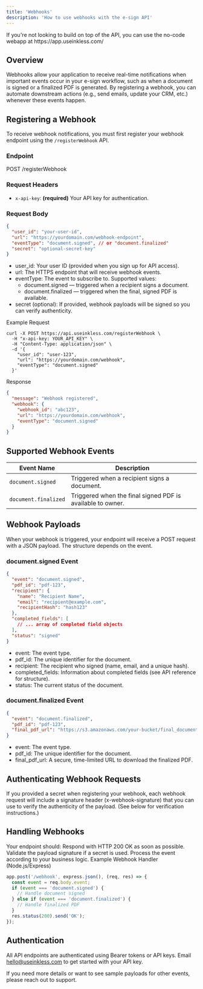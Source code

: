 ```yaml
---
title: 'Webhooks'
description: 'How to use webhooks with the e-sign API'
---
```


<Note>
  If you're not looking to build on top of the API, you can use the no-code webapp at https://app.useinkless.com/
</Note>

## Overview

Webhooks allow your application to receive real-time notifications when important events occur in your e-sign workflow, such as when a document is signed or a finalized PDF is generated. By registering a webhook, you can automate downstream actions (e.g., send emails, update your CRM, etc.) whenever these events happen.

## Registering a Webhook

To receive webhook notifications, you must first register your webhook endpoint using the `/registerWebhook` API.

### Endpoint

POST /registerWebhook

### Request Headers

- `x-api-key`: **(required)** Your API key for authentication.

### Request Body

```json
{
  "user_id": "your-user-id",
  "url": "https://yourdomain.com/webhook-endpoint",
  "eventType": "document.signed", // or "document.finalized"
  "secret": "optional-secret-key"
}
```
- user_id: Your user ID (provided when you sign up for API access).
- url: The HTTPS endpoint that will receive webhook events.
- eventType: The event to subscribe to. Supported values:
  - document.signed — triggered when a recipient signs a document.
  - document.finalized — triggered when the final, signed PDF is available.
- secret (optional): If provided, webhook payloads will be signed so you can verify authenticity.

Example Request
```
curl -X POST https://api.useinkless.com/registerWebhook \
  -H "x-api-key: YOUR_API_KEY" \
  -H "Content-Type: application/json" \
  -d '{
    "user_id": "user-123",
    "url": "https://yourdomain.com/webhook",
    "eventType": "document.signed"
  }'
```
Response
```json
{
  "message": "Webhook registered",
  "webhook": {
    "webhook_id": "abc123",
    "url": "https://yourdomain.com/webhook",
    "eventType": "document.signed"
  }
}
```

## Supported Webhook Events
| Event Name         | Description                                                 |
| ------------------ | ----------------------------------------------------------- |
| `document.signed`  | Triggered when a recipient signs a document.                |
| `document.finalized` | Triggered when the final signed PDF is available to owner. |

## Webhook Payloads
When your webhook is triggered, your endpoint will receive a POST request with a JSON payload. The structure depends on the event.

### document.signed Event
```json
{
  "event": "document.signed",
  "pdf_id": "pdf-123",
  "recipient": {
    "name": "Recipient Name",
    "email": "recipient@example.com",
    "recipientHash": "hash123"
  },
  "completed_fields": [
    // ... array of completed field objects
  ],
  "status": "signed"
}
```
- event: The event type.
- pdf_id: The unique identifier for the document.
- recipient: The recipient who signed (name, email, and a unique hash).
- completed_fields: Information about completed fields (see API reference for structure).
- status: The current status of the document.

### document.finalized Event
```json
{
  "event": "document.finalized",
  "pdf_id": "pdf-123",
  "final_pdf_url": "https://s3.amazonaws.com/your-bucket/final_document.pdf"
}
``` 
- event: The event type.
- pdf_id: The unique identifier for the document.
- final_pdf_url: A secure, time-limited URL to download the finalized PDF.

## Authenticating Webhook Requests
If you provided a secret when registering your webhook, each webhook request will include a signature header (x-webhook-signature) that you can use to verify the authenticity of the payload. (See below for verification instructions.)

## Handling Webhooks

Your endpoint should:
Respond with HTTP 200 OK as soon as possible.
Validate the payload signature if a secret is used.
Process the event according to your business logic.
Example Webhook Handler (Node.js/Express)
```js
app.post('/webhook', express.json(), (req, res) => {
  const event = req.body.event;
  if (event === 'document.signed') {
    // Handle document signed
  } else if (event === 'document.finalized') {
    // Handle finalized PDF
  }
  res.status(200).send('OK');
});
```

## Authentication
All API endpoints are authenticated using Bearer tokens or API keys. Email hello@useinkless.com to get started with your API key.

If you need more details or want to see sample payloads for other events, please reach out to support.